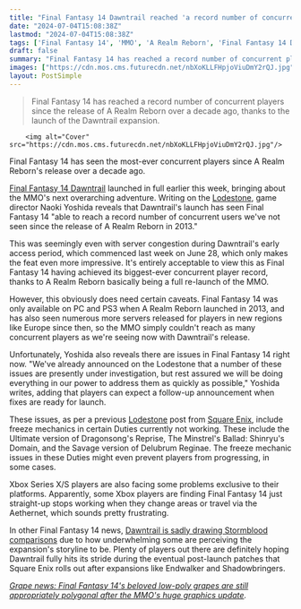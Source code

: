 ```yaml
---
title: "Final Fantasy 14 Dawntrail reached 'a record number of concurrent users' for a total the MMO hasn't seen since the release of A Realm Reborn 11 years ago"
date: "2024-07-04T15:08:38Z"
lastmod: "2024-07-04T15:08:38Z"
tags: ['Final Fantasy 14', 'MMO', 'A Realm Reborn', 'Final Fantasy 14 Dawntrail']
draft: false
summary: "Final Fantasy 14 has reached a record number of concurrent players since the release of A Realm Reborn over a decade ago, thanks to the launch of the Dawntrail expansion."
images: ["https://cdn.mos.cms.futurecdn.net/nbXoKLLFHpjoViuDmY2rQJ.jpg"]
layout: PostSimple
---
```

> Final Fantasy 14 has reached a record number of concurrent players since the release of A Realm Reborn over a decade ago, thanks to the launch of the Dawntrail expansion.


        <img alt="Cover" src="https://cdn.mos.cms.futurecdn.net/nbXoKLLFHpjoViuDmY2rQJ.jpg"/>
        
Final Fantasy 14 has seen the most-ever concurrent players since A Realm Reborn's release over a decade ago.

[Final Fantasy 14 Dawntrail](https://www.gamesradar.com/games/mmo/final-fantasy-14-dawntrail-guide/) launched in full earlier this week, bringing about the MMO's next overarching adventure. Writing on the [Lodestone](https://eu.finalfantasyxiv.com/lodestone/topics/detail/207465951b427acd5cb6e7514a951dacfe30a6c8), game director Naoki Yoshida reveals that Dawntrail's launch has seen Final Fantasy 14 "able to reach a record number of concurrent users we've not seen since the release of A Realm Reborn in 2013."

This was seemingly even with server congestion during Dawntrail's early access period, which commenced last week on June 28, which only makes the feat even more impressive. It's entirely acceptable to view this as Final Fantasy 14 having achieved its biggest-ever concurrent player record, thanks to A Realm Reborn basically being a full re-launch of the MMO.

However, this obviously does need certain caveats. Final Fantasy 14 was only available on PC and PS3 when A Realm Reborn launched in 2013, and has also seen numerous more servers released for players in new regions like Europe since then, so the MMO simply couldn't reach as many concurrent players as we're seeing now with Dawntrail's release.

Unfortunately, Yoshida also reveals there are issues in Final Fantasy 14 right now. "We've already announced on the Lodestone that a number of these issues are presently under investigation, but rest assured we will be doing everything in our power to address them as quickly as possible," Yoshida writes, adding that players can expect a follow-up announcement when fixes are ready for launch.

These issues, as per a previous [Lodestone](https://eu.finalfantasyxiv.com/lodestone/news/detail/45c4dd14d74718ef2e293e0664ed8c267ec3215f) post from [Square Enix](https://www.gamesradar.com/tag/square_enix/), include freeze mechanics in certain Duties currently not working. These include the Ultimate version of Dragonsong's Reprise, The Minstrel's Ballad: Shinryu's Domain, and the Savage version of Delubrum Reginae. The freeze mechanic issues in these Duties might even prevent players from progressing, in some cases. 

Xbox Series X/S players are also facing some problems exclusive to their platforms. Apparently, some Xbox players are finding Final Fantasy 14 just straight-up stops working when they change areas or travel via the Aethernet, which sounds pretty frustrating.

In other Final Fantasy 14 news, [Dawntrail is sadly drawing Stormblood comparisons](https://www.gamesradar.com/games/final-fantasy/final-fantasy-14-dawntrail-gets-stormblood-comparisons-after-a-mixed-start-on-steam-as-players-hope-the-mmos-new-post-launch-content-can-also-bring-it-home/) due to how underwhelming some are perceiving the expansion's storyline to be. Plenty of players out there are definitely hoping Dawntrail fully hits its stride during the eventual post-launch patches that Square Enix rolls out after expansions like Endwalker and Shadowbringers.

[<em>Grape news: Final Fantasy 14's beloved low-poly grapes are still appropriately polygonal after the MMO's huge graphics update</em>](https://www.gamesradar.com/games/final-fantasy/grape-news-final-fantasy-14s-beloved-low-poly-grapes-are-still-appropriately-polygonal-after-the-mmos-huge-graphics-update/)*.*
        